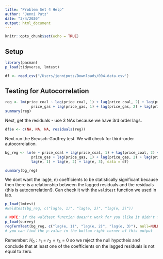 ```yaml
---
title: "Problem Set 4 Help"
author: "Jenni Putz"
date: "3/4/2020"
output: html_document
---
```


```r
knitr::opts_chunk$set(echo = TRUE)
```

## Setup
```r
library(pacman)
p_load(tidyverse, lmtest)

df <- read_csv("/Users/jenniputz/Downloads/004-data.csv")
```

## Testing for Autocorrelation

```r
reg <- lm(price_coal ~ lag(price_coal, 1) + lag(price_coal, 2) + lag(price_coal, 3) + 
            price_gas + lag(price_gas, 1) + lag(price_gas, 2) + lag(price_gas, 3), data = df)
summary(reg)
```

Next, get the residuals - use 3 NAs because we have 3rd order lags.

```r
df$e <- c(NA, NA, NA, residuals(reg))
```

Next run the Breusch-Godfrey test. We will check for third-order autocorrelation.

```r
bg_reg <- lm(e ~ price_coal + lag(price_coal, 1) + lag(price_coal, 2) + lag(price_coal, 3) + 
            price_gas + lag(price_gas, 1) + lag(price_gas, 2) + lag(price_gas, 3) +
            lag(e, 1) + lag(e, 2) + lag(e, 3), data = df)

summary(bg_reg)
```


We dont want the lag(e, n) coefficients to be statistically significant because then there is a relationship between the lagged residuals and the residuals (this is autocorrelation!). Can check it with the `waldtest` function we used in lab.

```r
p_load(lmtest)
#waldtest(bg_reg, c("lag(e, 1)", "lag(e, 2)", "lag(e, 3)"))

# NOTE: if the waldtest function doesn't work for you (like it didn't for me), try using this one from the survey package:
p_load(survey)
regTermTest(bg_reg, c("lag(e, 1)", "lag(e, 2)", "lag(e, 3)"), null=NULL,df=NULL, method=c("Wald"))
# you can find the p-value in the bottom right corner of this output
```

Remember: $H_0: r_1 = r_2 = r_3 = 0$ so we reject the null hypotheis and conclude that at least one of the coefficients on the lagged residuals is not equal to zero.
